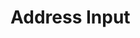 
<Meta title="Address" />

# Address Input

<Story name="Primary">
	<Address
		classNames={ {
			container: 'antialiased',
			select: 'block w-full mt-1 rounded-md border-gray-300 shadow-sm focus:border-indigo-300 focus:ring focus:ring-indigo-200 focus:ring-opacity-50',
			grid: 'space-y-2 my-4',
			gridRow: 'flex space-x-2',
			gridColumn: 'flex-1',
			label: 'block',
			input: 'mt-1 block w-full rounded-md border-gray-300 shadow-sm focus:border-indigo-300 focus:ring focus:ring-indigo-200 focus:ring-opacity-50',
		} }
	/>
</Story>
